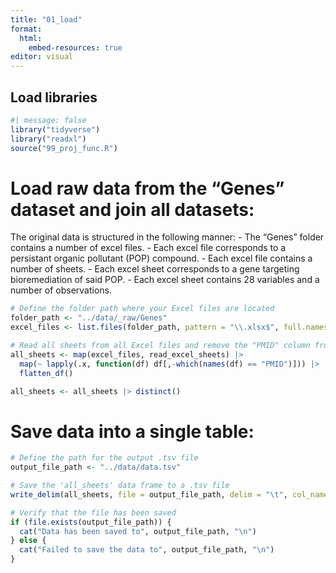 ```yaml
---
title: "01_load"
format:
  html:
    embed-resources: true
editor: visual
---
```

## Load libraries
```r
#| message: false
library("tidyverse")
library("readxl")
source("99_proj_func.R")
```


# Load raw data from the "Genes" dataset and join all datasets:

The original data is structured in the following manner: - The "Genes" folder contains a number of excel files. - Each excel file corresponds to a persistant organic pollutant (POP) compound. - Each excel file contains a number of sheets. - Each excel sheet corresponds to a gene targeting bioremediation of said POP. - Each excel sheet contains 28 variables and a number of observations.

```r

# Define the folder path where your Excel files are located
folder_path <- "../data/_raw/Genes"
excel_files <- list.files(folder_path, pattern = "\\.xlsx$", full.names = TRUE)

# Read all sheets from all Excel files and remove the "PMID" column from each sheet
all_sheets <- map(excel_files, read_excel_sheets) |> 
  map(~ lapply(.x, function(df) df[,-which(names(df) == "PMID")])) |> 
  flatten_df()

all_sheets <- all_sheets |> distinct()

```

# Save data into a single table:

```r
# Define the path for the output .tsv file
output_file_path <- "../data/data.tsv"

# Save the 'all_sheets' data frame to a .tsv file
write_delim(all_sheets, file = output_file_path, delim = "\t", col_names = TRUE)

# Verify that the file has been saved
if (file.exists(output_file_path)) {
  cat("Data has been saved to", output_file_path, "\n")
} else {
  cat("Failed to save the data to", output_file_path, "\n")
}
```
